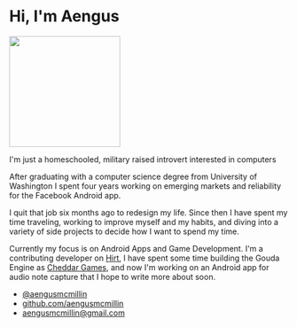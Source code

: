 # Hi, I'm Aengus

<img src="src/pages/myface.png"
     style="align: center; width: 200px; height: 200px;" />
     
I'm just a homeschooled, military raised introvert interested in computers

After graduating with a computer science degree from University of Washington I spent four years working on emerging markets and reliability for the Facebook Android app.

I quit that job six months ago to redesign my life. Since then I have spent my time traveling, working to improve myself and my habits, and diving into a variety of side projects to decide how I want to spend my time.

Currently my focus is on Android Apps and Game Development. I'm a contributing developer on [Hirt](https://playhirt.com), I have spent some time building the Gouda Engine as [Cheddar Games](https://cheddargames.com), and now I'm working on an Android app for audio note capture that I hope to write more about soon.



- [@aengusmcmillin](http://twitter.com/aengusmcmillin)
- [github.com/aengusmcmillin](http://github.com/aengusmcmillin)
- [aengusmcmillin@gmail.com](mailto:aengusmcmillin@gmail.com)
